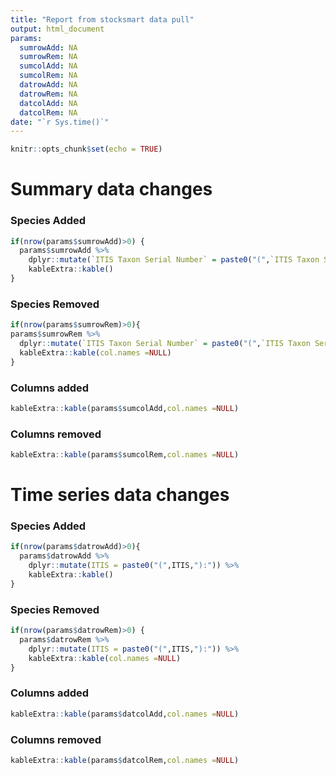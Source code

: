 ```yaml
---
title: "Report from stocksmart data pull"
output: html_document
params: 
  sumrowAdd: NA
  sumrowRem: NA
  sumcolAdd: NA
  sumcolRem: NA
  datrowAdd: NA
  datrowRem: NA
  datcolAdd: NA
  datcolRem: NA
date: "`r Sys.time()`"
---
```


```r
knitr::opts_chunk$set(echo = TRUE)
```

# Summary data changes

### Species Added
```r
if(nrow(params$sumrowAdd)>0) {
  params$sumrowAdd %>%
    dplyr::mutate(`ITIS Taxon Serial Number` = paste0("(",`ITIS Taxon Serial Number`,"):")) %>%
    kableExtra::kable()
}
```

### Species Removed
```r
if(nrow(params$sumrowRem)>0){
params$sumrowRem %>%
  dplyr::mutate(`ITIS Taxon Serial Number` = paste0("(",`ITIS Taxon Serial Number`,"):")) %>%
  kableExtra::kable(col.names =NULL)
}
```

### Columns added
```r
kableExtra::kable(params$sumcolAdd,col.names =NULL)
```

### Columns removed
```r
kableExtra::kable(params$sumcolRem,col.names =NULL)
```


# Time series data changes

### Species Added
```r
if(nrow(params$datrowAdd)>0){
  params$datrowAdd %>% 
    dplyr::mutate(ITIS = paste0("(",ITIS,"):")) %>%
    kableExtra::kable()
}
```

### Species Removed
```r
if(nrow(params$datrowRem)>0) {
  params$datrowRem %>% 
    dplyr::mutate(ITIS = paste0("(",ITIS,"):")) %>%
    kableExtra::kable(col.names =NULL)
}
```

### Columns added
```r
kableExtra::kable(params$datcolAdd,col.names =NULL)
```

### Columns removed
```r
kableExtra::kable(params$datcolRem,col.names =NULL)
```
